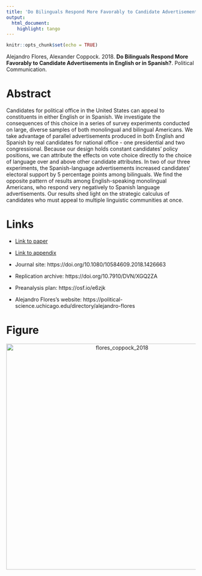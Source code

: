 ```yaml
---
title: 'Do Bilinguals Respond More Favorably to Candidate Advertisements in English or in Spanish?'
output:
  html_document:
    highlight: tango
---
```


```r
knitr::opts_chunk$set(echo = TRUE)
```

Alejandro Flores, Alexander Coppock. 2018. <b>Do Bilinguals Respond More Favorably to Candidate Advertisements in English or in Spanish?</b>. Political Communication.

# Abstract
Candidates for political office in the United States can appeal to constituents in either English or in Spanish. We investigate the consequences of this choice in a series of survey experiments conducted on large, diverse samples of both monolingual and bilingual Americans. We take advantage of parallel advertisements produced in both English and Spanish by real candidates for national office - one presidential and two congressional. Because our design holds constant candidates' policy positions, we can attribute the effects on vote choice directly to the choice of language over and above other candidate attributes. In two of our three experiments, the Spanish-language advertisements increased candidates' electoral support by 5 percentage points among bilinguals. We find the opposite pattern of results among English-speaking monolingual Americans, who respond very negatively to Spanish language advertisements. Our results shed light on the strategic calculus of candidates who must appeal to multiple linguistic communities at once.

# Links
 - <a href='flores_coppock_2018.pdf'>Link to paper</a>
 - <a href='flores_coppock_2018_appendix.pdf'>Link to appendix</a>
 - Journal site: https://doi.org/10.1080/10584609.2018.1426663 
 - Replication archive: https://doi.org/10.7910/DVN/XGQ2ZA 
 - Preanalysis plan: https://osf.io/e6zjk 

- Alejandro Flores's website: https://political-science.uchicago.edu/directory/alejandro-flores

# Figure
<center><img src="display_figures/flores_coppock_2018_display.png" alt="flores_coppock_2018" width="600"></center>